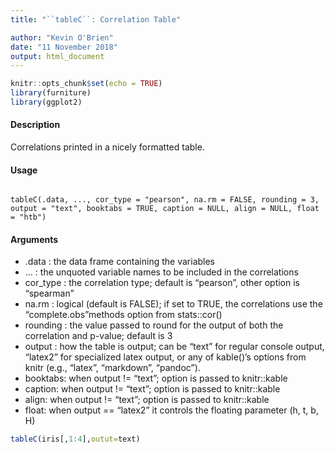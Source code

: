 ```yaml
---
title: "``tableC``: Correlation Table" 

author: "Kevin O'Brien"
date: "11 November 2018"
output: html_document
---
```


```r
knitr::opts_chunk$set(echo = TRUE)
library(furniture)
library(ggplot2)
```



#### Description

Correlations printed in a nicely formatted table.

#### Usage

<pre><code>
tableC(.data, ..., cor_type = "pearson", na.rm = FALSE, rounding = 3, output = "text", booktabs = TRUE, caption = NULL, align = NULL, float = "htb")
</code></pre>

#### Arguments
* .data : the data frame containing the variables
* ... : the unquoted variable names to be included in the correlations
* cor_type : the correlation type; default is "pearson", other option is "spearman"
* na.rm : logical (default is FALSE); if set to TRUE, the correlations use the "complete.obs"methods option from stats::cor()
* rounding : the value passed to round for the output of both the correlation and p-value; default is 3
* output : how the table is output; can be "text" for regular console output, "latex2" for specialized latex output, or any of kable()'s options from knitr (e.g., "latex", "markdown", "pandoc").
* booktabs: when output != "text"; option is passed to knitr::kable
* caption: when output != "text"; option is passed to knitr::kable
* align: when output != "text"; option is passed to knitr::kable
* float: when output == "latex2" it controls the floating parameter (h, t, b, H)

```r
tableC(iris[,1:4],outut=text) 
```